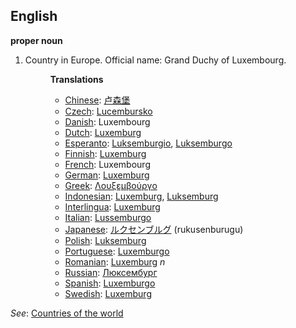 ==English==

'''proper noun'''

# Country in Europe. Official name: Grand Duchy of Luxembourg.
#:'''Translations'''
#:*[[Chinese]]: [[卢森堡]]
#:*[[Czech]]: [[Lucembursko]]
#:*[[Danish]]: Luxembourg
#:*[[Dutch]]: [[Luxemburg]]
#:*[[Esperanto]]: [[Luksemburgio]], [[Luksemburgo]]
#:*[[Finnish]]: [[Luxemburg]]
#:*[[French]]: Luxembourg
#:*[[German]]: [[Luxemburg]]
#:*[[Greek]]: [[Λουξεμβούργο]]
#:*[[Indonesian]]: [[Luxemburg]], [[Luksemburg]]
#:*[[Interlingua]]: [[Luxemburg]]
#:*[[Italian]]: [[Lussemburgo]]
#:*[[Japanese]]: [[ルクセンブルグ]] (rukusenburugu)
#:*[[Polish]]: [[Luksemburg]]
#:*[[Portuguese]]: [[Luxemburgo]]
#:*[[Romanian]]: [[Luxemburg]] ''n''
#:*[[Russian]]: [[Люксембург]]
#:*[[Spanish]]: [[Luxemburgo]]
#:*[[Swedish]]: [[Luxemburg]]

''See'': [[Countries of the world]]